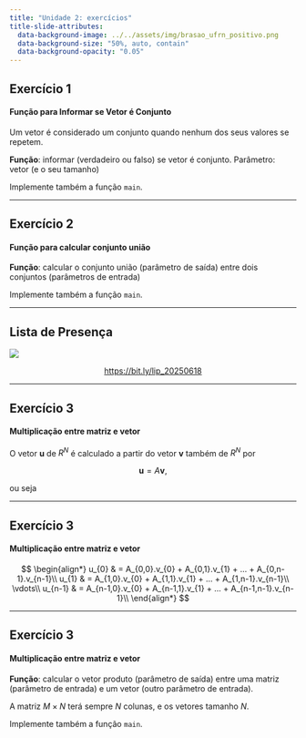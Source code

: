 ```yaml
---
title: "Unidade 2: exercícios"
title-slide-attributes:
  data-background-image: ../../assets/img/brasao_ufrn_positivo.png
  data-background-size: "50%, auto, contain"
  data-background-opacity: "0.05"
---
```


## Exercício 1
#### Função para Informar se Vetor é Conjunto

Um vetor é considerado um conjunto quando
nenhum dos seus valores se repetem.

**Função**: informar (verdadeiro ou falso) se vetor é conjunto.
Parâmetro: vetor (e o seu tamanho)

Implemente também a função `main`.

---

## Exercício 2
#### Função para calcular conjunto união

**Função**: calcular o conjunto união (parâmetro de saída)
entre dois conjuntos (parâmetros de entrada)

Implemente também a função `main`.

---

## Lista de Presença

![](bit.ly_lip_20250618.png){fig-align="center"}

<a href="https://bit.ly/lip_20250618"><p style="text-align:center;">https://bit.ly/lip_20250618</p></a>

---

## Exercício 3
#### Multiplicação entre matriz e vetor

O vetor $\mathbf{u}$ de $R^N$ é calculado a partir do vetor $\mathbf{v}$
também de $R^N$ por

$$
    \mathbf{u} = A\mathbf{v},
$$

ou seja

---

## Exercício 3
#### Multiplicação entre matriz e vetor

$$
\begin{align*}
u_{0}   & = A_{0,0}.v_{0} + A_{0,1}.v_{1} + ... + A_{0,n-1}.v_{n-1}\\
u_{1}   & = A_{1,0}.v_{0} + A_{1,1}.v_{1} + ... + A_{1,n-1}.v_{n-1}\\
\vdots\\
u_{n-1} & = A_{n-1,0}.v_{0} + A_{n-1,1}.v_{1} + ... + A_{n-1,n-1}.v_{n-1}\\
\end{align*}
$$

---

## Exercício 3
#### Multiplicação entre matriz e vetor

**Função**: calcular o vetor produto (parâmetro de saída)
entre uma matriz (parâmetro de entrada) e um vetor (outro parâmetro de entrada).

A matriz $M \times N$ terá sempre $N$ colunas, e os vetores tamanho $N$.

Implemente também a função `main`.